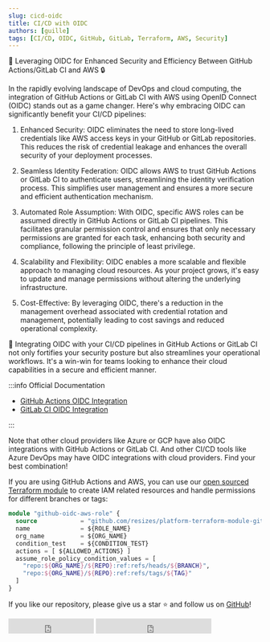 ```yaml
---
slug: cicd-oidc
title: CI/CD with OIDC
authors: [guille]
tags: [CI/CD, OIDC, GitHub, GitLab, Terraform, AWS, Security]
---
```


🚀 Leveraging OIDC for Enhanced Security and Efficiency Between GitHub Actions/GitLab CI and AWS 🔒

In the rapidly evolving landscape of DevOps and cloud computing, the integration of GitHub Actions or GitLab CI with AWS using OpenID Connect (OIDC) stands out as a game changer. Here's why embracing OIDC can significantly benefit your CI/CD pipelines:

1. Enhanced Security: OIDC eliminates the need to store long-lived credentials like AWS access keys in your GitHub or GitLab repositories. This reduces the risk of credential leakage and enhances the overall security of your deployment processes.

2. Seamless Identity Federation: OIDC allows AWS to trust GitHub Actions or GitLab CI to authenticate users, streamlining the identity verification process. This simplifies user management and ensures a more secure and efficient authentication mechanism.

3. Automated Role Assumption: With OIDC, specific AWS roles can be assumed directly in GitHub Actions or GitLab CI pipelines. This facilitates granular permission control and ensures that only necessary permissions are granted for each task, enhancing both security and compliance, following the principle of least privilege.

4. Scalability and Flexibility: OIDC enables a more scalable and flexible approach to managing cloud resources. As your project grows, it's easy to update and manage permissions without altering the underlying infrastructure.

5. Cost-Effective: By leveraging OIDC, there's a reduction in the management overhead associated with credential rotation and management, potentially leading to cost savings and reduced operational complexity.

🔗 Integrating OIDC with your CI/CD pipelines in GitHub Actions or GitLab CI not only fortifies your security posture but also streamlines your operational workflows. It's a win-win for teams looking to enhance their cloud capabilities in a secure and efficient manner.

:::info Official Documentation

- [GitHub Actions OIDC Integration](https://docs.github.com/en/actions/deployment/security-hardening-your-deployments/configuring-openid-connect-in-amazon-web-services)
- [GitLab CI OIDC Integration](https://docs.gitlab.com/ee/ci/cloud_services/aws)

:::

Note that other cloud providers like Azure or GCP have also OIDC integrations with GitHub Actions or GitLab CI. And other CI/CD tools like Azure DevOps may have OIDC integrations with cloud providers. Find your best combination!

If you are using GitHub Actions and AWS, you can use our [open sourced Terraform module](https://github.com/resizes/platform-terraform-module-github-oidc-aws-role) to create IAM related resources and handle permissions for different branches or tags:

```terraform
module "github-oidc-aws-role" {
  source            = "github.com/resizes/platform-terraform-module-github-oidc-aws-role?ref=main"
  name              = ${ROLE_NAME}
  org_name          = ${ORG_NAME}
  condition_test    = ${CONDITION_TEST}
  actions = [ ${ALLOWED_ACTIONS} ]
  assume_role_policy_condition_values = [
    "repo:${ORG_NAME}/${REPO}:ref:refs/heads/${BRANCH}",
    "repo:${ORG_NAME}/${REPO}:ref:refs/tags/${TAG}"
  ]
}
```

If you like our repository, please give us a star ⭐️ and follow us on [GitHub](httos://github.com/resizes)!

<iframe src="https://ghbtns.com/github-btn.html?user=resizes&repo=platform-terraform-module-github-oidc-aws-role&type=star&count=true&size=large" frameborder="0" scrolling="0" width="170" height="30" title="GitHub"></iframe>
<iframe src="https://ghbtns.com/github-btn.html?user=resizes&type=follow&count=true&size=large" frameborder="0" scrolling="0" width="230" height="30" title="GitHub"></iframe>
